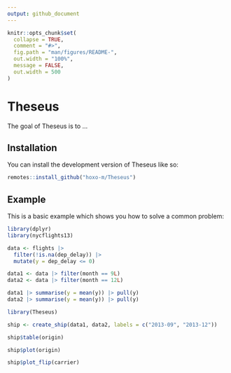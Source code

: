 ```yaml
---
output: github_document
---
```


<!-- README.md is generated from README.Rmd. Please edit that file -->

```r
knitr::opts_chunk$set(
  collapse = TRUE,
  comment = "#>",
  fig.path = "man/figures/README-",
  out.width = "100%",
  message = FALSE,
  out.width = 500
)
```

# Theseus

<!-- badges: start -->
<!-- badges: end -->

The goal of Theseus is to ...

## Installation

You can install the development version of Theseus like so:

``` r
remotes::install_github("hoxo-m/Theseus")
```

## Example

This is a basic example which shows you how to solve a common problem:

```r
library(dplyr)
library(nycflights13)

data <- flights |> 
  filter(!is.na(dep_delay)) |>
  mutate(y = dep_delay <= 0)

data1 <- data |> filter(month == 9L)
data2 <- data |> filter(month == 12L)

data1 |> summarise(y = mean(y)) |> pull(y)
data2 |> summarise(y = mean(y)) |> pull(y)
```

```r
library(Theseus)

ship <- create_ship(data1, data2, labels = c("2013-09", "2013-12"))

ship$table(origin)
```

```r
ship$plot(origin)
```

```r
ship$plot_flip(carrier)
```
